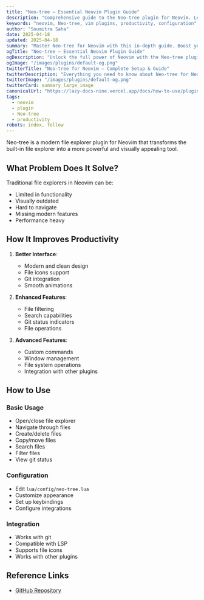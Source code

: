 ```yaml
---
title: "Neo-tree – Essential Neovim Plugin Guide"
description: "Comprehensive guide to the Neo-tree plugin for Neovim. Learn setup, features, and best practices to enhance your workflow."
keywords: "neovim, Neo-tree, vim plugins, productivity, configuration"
author: "Soumitra Saha"
date: 2025-04-18
updated: 2025-04-18
summary: "Master Neo-tree for Neovim with this in-depth guide. Boost your coding productivity and editor experience."
ogTitle: "Neo-tree – Essential Neovim Plugin Guide"
ogDescription: "Unlock the full power of Neovim with the Neo-tree plugin. Step-by-step instructions and expert tips."
ogImage: "/images/plugins/default-og.png"
twitterTitle: "Neo-tree for Neovim – Complete Setup & Guide"
twitterDescription: "Everything you need to know about Neo-tree for Neovim. Installation, configuration, and pro tips."
twitterImage: "/images/plugins/default-og.png"
twitterCard: summary_large_image
canonicalUrl: "https://lazy-docs-nine.vercel.app/docs/how-to-use/plugins/neo-tree"
tags:
  - neovim
  - plugin
  - Neo-tree
  - productivity
robots: index, follow
---
```


Neo-tree is a modern file explorer plugin for Neovim that transforms the built-in file explorer into a more powerful and visually appealing tool.

## What Problem Does It Solve?

Traditional file explorers in Neovim can be:

- Limited in functionality
- Visually outdated
- Hard to navigate
- Missing modern features
- Performance heavy

## How It Improves Productivity

1. **Better Interface**:

   - Modern and clean design
   - File icons support
   - Git integration
   - Smooth animations

2. **Enhanced Features**:

   - File filtering
   - Search capabilities
   - Git status indicators
   - File operations

3. **Advanced Features**:
   - Custom commands
   - Window management
   - File system operations
   - Integration with other plugins

## How to Use

### Basic Usage

- Open/close file explorer
- Navigate through files
- Create/delete files
- Copy/move files
- Search files
- Filter files
- View git status

### Configuration

- Edit `lua/config/neo-tree.lua`
- Customize appearance
- Set up keybindings
- Configure integrations

### Integration

- Works with git
- Compatible with LSP
- Supports file icons
- Works with other plugins

## Reference Links

- [GitHub Repository](https://github.com/nvim-neo-tree/neo-tree.nvim)
